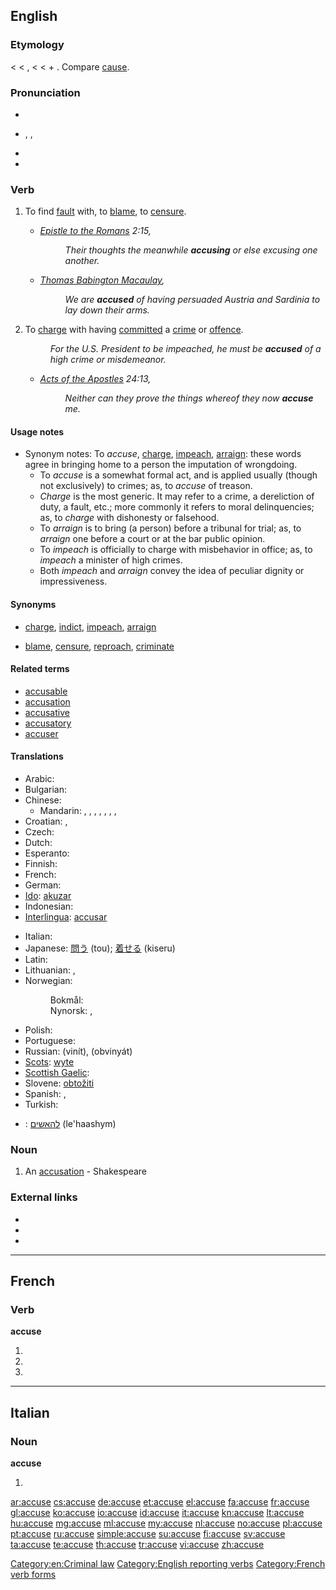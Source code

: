 {{also|accusé}}
==English==
{{webster}}

===Etymology===
< {{etyl|enm}} < {{etyl|fro}} {{term|acuser}}, {{etyl|fr}} {{term|accuser}} < {{etyl|la}} {{term|accusare||to call to account, accuse}} < {{term|ad||to}} + {{term|causa||cause, reason, account, lawsuit}}. Compare [[cause]].

===Pronunciation===
* {{rhymes|uːs}}
* {{enPR|əkyo͞ozʹ}}, {{IPA|/əˈkjuːz/}}, {{SAMPA|/@"kju:z/}}
* {{audio|En-us-accuse.ogg|Audio (US)}}
* {{rhymes|uːz}}

===Verb===
{{en-verb|accus|ing}}

# {{transitive}} To find [[fault]] with, to [[blame]], to [[censure]].
#* {{rfdate}} ''[[w:Epistle to the Romans|Epistle to the Romans]] 2:15,''
#*: ''Their thoughts the meanwhile '''accusing''' or else excusing one another.''
#* {{rfdate}} ''[[w:Thomas Babington Macaulay, 1st Baron Macaulay|Thomas Babington Macaulay]],''
#*: ''We are '''accused''' of having persuaded Austria and Sardinia to lay down their arms.''
# {{transitive}} To [[charge]] with having [[commit]]ted a [[crime]] or [[offence]].
#: ''For the U.S. President to be impeached, he must be '''accused''' of a high crime or misdemeanor.''
#* {{rfdate}} ''[[w:Acts of the Apostles|Acts of the Apostles]] 24:13,''
#*: ''Neither can they prove the things whereof they now '''accuse''' me.''

====Usage notes====
* Synonym notes: To ''accuse'', [[charge]], [[impeach]], [[arraign]]: these words agree in bringing home to a person the imputation of wrongdoing.
** To ''accuse'' is a somewhat formal act, and is applied usually (though not exclusively) to crimes; as, to ''accuse'' of treason.
** ''Charge'' is the most generic. It may refer to a crime, a dereliction of duty, a fault, etc.; more commonly it refers to moral delinquencies; as, to ''charge'' with dishonesty or falsehood.
** To ''arraign'' is to bring (a person) before a tribunal for trial; as, to ''arraign'' one before a court or at the bar public opinion.
** To ''impeach'' is officially to charge with misbehavior in office; as, to ''impeach'' a minister of high crimes.
** Both ''impeach'' and ''arraign'' convey the idea of peculiar dignity or impressiveness.

====Synonyms====
* {{sense|legal}} [[charge]], [[indict]], [[impeach]], [[arraign]]
* {{sense|}} [[blame]], [[censure]], [[reproach]], [[criminate]]

====Related terms====
* [[accusable]]
* [[accusation]]
* [[accusative]]
* [[accusatory]]
* [[accuser]]

====Translations====
{{trans-top|attribute blame to someone}}
* Arabic: {{t|ar|اتهم|alt=اِتَّهَمَ|tr=ittahama}}
* Bulgarian: {{t+|bg|обвинявам}}
* Chinese:
** Mandarin: {{t|cmn|指責|sc=Hani}}, {{t|cmn|指责|tr=zhǐzé|sc=Hani}}, {{t|cmn|控告|tr=kònggào|sc=Hani}}, {{t|cmn|譴責|sc=Hani}}, {{t|cmn|谴责|tr=qiǎnzhé|sc=Hani}}, {{t-|cmn|指控|tr=zhǐkòng|sc=Hani}}, {{t|cmn|控訴|sc=Hani}}, {{t|cmn|控诉|tr=kòngsù|sc=Hani}}
* Croatian: {{t-|hr|optužiti}}, {{t-|hr|okriviti}}
* Czech: {{t-|cs|obvinit}}
* Dutch: {{t+|nl|beschuldigen}}
* Esperanto: {{t-|eo|akuzi|xs=Esperanto}}
* Finnish: {{t+|fi|syyttää}}
* French: {{t+|fr|accuser}}
* German: {{t-|de|beschuldigen}}
* [[Ido]]: [[akuzar]]
* Indonesian: {{t+|id|tuduh|alt=menuduh|xs=Indonesian}}
* [[Interlingua]]: [[accusar]]
{{trans-mid}}
* Italian: {{t+|it|accusare}}
* Japanese: [[問う]] (tou); [[着せる]] (kiseru)
* Latin: {{t-|la|accusare}}
* Lithuanian: {{t+|lt|apkaltinti|xs=Lithuanian}},  {{t+|lt|kaltinti|xs=Lithuanian}}
* Norwegian:
*: Bokmål: {{t|no|beskylde}}
*: Nynorsk: {{t|nn|skulde|xs=Norwegian Nynorsk}}, {{t|nn|skylde|xs=Norwegian Nynorsk}}
* Polish: {{t-|pl|oskarżać}}
* Portuguese: {{t+|pt|acusar}}
* Russian: {{t+|ru|винить}} (vinít), {{t+|ru|обвинять}} (obvinyát)
* [[Scots]]: [[wyte]]
* [[Scottish Gaelic]]: {{t-|gd|cuir às leth|xs=Scottish Gaelic}}
* Slovene: [[obtožiti]]
* Spanish: {{t+|es|acusar}}, {{t|es|denunciar}}
* Turkish: {{t+|tr|suçlamak}}
{{trans-bottom}}

{{checktrans-top}}
* {{ttbc|he}}: [[להאשים]] (le'haashym)
{{trans-bottom}}

===Noun===
{{en-noun}}

# {{obsolete}} An [[accusation]] - Shakespeare

===External links===
* {{R:Webster 1913}}
* {{R:Century 1911}}
* {{R:OneLook}}

[[Category:en:Criminal law]]
[[Category:English reporting verbs]]

----

==French==

===Verb===
'''accuse'''

# {{form of|First- and third-person singular indicative present|accuser}}
# {{form of|First- and third-person singular subjunctive present|accuser}}
# {{form of|Ordinary second-person singular imperative present|accuser}}

[[Category:French verb forms]]

----

==Italian==

===Noun===
'''accuse''' {{f}}

# {{plural of|accusa|lang=it}}

[[ar:accuse]]
[[cs:accuse]]
[[de:accuse]]
[[et:accuse]]
[[el:accuse]]
[[fa:accuse]]
[[fr:accuse]]
[[gl:accuse]]
[[ko:accuse]]
[[io:accuse]]
[[id:accuse]]
[[it:accuse]]
[[kn:accuse]]
[[lt:accuse]]
[[hu:accuse]]
[[mg:accuse]]
[[ml:accuse]]
[[my:accuse]]
[[nl:accuse]]
[[no:accuse]]
[[pl:accuse]]
[[pt:accuse]]
[[ru:accuse]]
[[simple:accuse]]
[[su:accuse]]
[[fi:accuse]]
[[sv:accuse]]
[[ta:accuse]]
[[te:accuse]]
[[th:accuse]]
[[tr:accuse]]
[[vi:accuse]]
[[zh:accuse]]